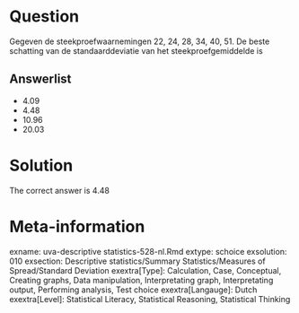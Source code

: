 Question
========

Gegeven de steekproefwaarnemingen 22, 24, 28, 34, 40, 51. De beste schatting van de standaarddeviatie van het steekproefgemiddelde is 

Answerlist
----------
* 4.09
* 4.48
* 10.96
* 20.03

Solution
========

The correct answer is  4.48 

Meta-information
================
exname: uva-descriptive statistics-528-nl.Rmd 
extype: schoice 
exsolution: 010 
exsection: Descriptive statistics/Summary Statistics/Measures of Spread/Standard Deviation
exextra[Type]: Calculation, Case, Conceptual, Creating graphs, Data manipulation, Interpretating graph, Interpretating output, Performing analysis, Test choice 
exextra[Langauge]: Dutch 
exextra[Level]: Statistical Literacy, Statistical Reasoning, Statistical Thinking 
